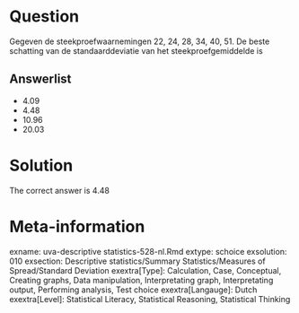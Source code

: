 Question
========

Gegeven de steekproefwaarnemingen 22, 24, 28, 34, 40, 51. De beste schatting van de standaarddeviatie van het steekproefgemiddelde is 

Answerlist
----------
* 4.09
* 4.48
* 10.96
* 20.03

Solution
========

The correct answer is  4.48 

Meta-information
================
exname: uva-descriptive statistics-528-nl.Rmd 
extype: schoice 
exsolution: 010 
exsection: Descriptive statistics/Summary Statistics/Measures of Spread/Standard Deviation
exextra[Type]: Calculation, Case, Conceptual, Creating graphs, Data manipulation, Interpretating graph, Interpretating output, Performing analysis, Test choice 
exextra[Langauge]: Dutch 
exextra[Level]: Statistical Literacy, Statistical Reasoning, Statistical Thinking 
